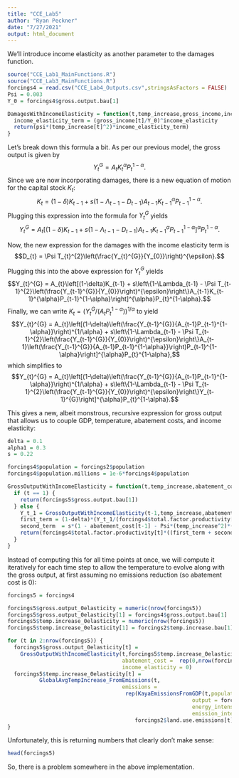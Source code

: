 ```yaml
---
title: "CCE_Lab5"
author: "Ryan Peckner"
date: "7/27/2021"
output: html_document
---
```


We'll introduce income elasticity as another parameter to the damages function.

```r

source("CCE_Lab1_MainFunctions.R")
source("CCE_Lab3_MainFunctions.R")
forcings4 = read.csv("CCE_Lab4_Outputs.csv",stringsAsFactors = FALSE)
Psi = 0.003
Y_0 = forcings4$gross.output.bau[1]

DamagesWithIncomeElasticity = function(t,temp_increase,gross_income,income_elasticity) {
  income_elasticity_term = (gross_income[t]/Y_0)^income_elasticity
  return(psi*(temp_increase[t]^2)*income_elasticity_term)
}


```

Let's break down this formula a bit. As per our previous model, the gross output is given by
$$Y_{t}^{G} = A_{t}K_{t}^{\alpha}P_{t}^{1-\alpha}.$$
Since we are now incorporating damages, there is a new equation of motion for the capital stock $K_{t}$:
$$K_{t} = (1-\delta)K_{t-1} + s(1-\Lambda_{t-1} - D_{t-1})A_{t-1}K_{t-1}^{\alpha}P_{t-1}^{1-\alpha}.$$
Plugging this expression into the formula for $Y_{t}^{G}$ yields
$$Y_{t}^{G} = A_{t}\left[(1-\delta)K_{t-1} + s(1-\Lambda_{t-1} - D_{t-1})A_{t-1}K_{t-1}^{\alpha}P_{t-1}^{1-\alpha}\right]^{\alpha}P_{t}^{1-\alpha}.$$

Now, the new expression for the damages with the income elasticity term is
$$D_{t} = \Psi T_{t}^{2}\left(\frac{Y_{t}^{G}}{Y_{0}}\right)^{\epsilon}.$$

Plugging this into the above expression for $Y_{t}^{G}$ yields 
$$Y_{t}^{G} = A_{t}\left[(1-\delta)K_{t-1} + s\left\{1-\Lambda_{t-1} - \Psi T_{t-1}^{2}\left(\frac{Y_{t-1}^{G}}{Y_{0}}\right)^{\epsilon}\right\}A_{t-1}K_{t-1}^{\alpha}P_{t-1}^{1-\alpha}\right]^{\alpha}P_{t}^{1-\alpha}.$$ 
Finally, we can write $K_{t} = (Y_{t}^{G}/(A_{t}P_{t}^{1-\alpha}))^{1/\alpha}$ to yield
$$Y_{t}^{G} = A_{t}\left[(1-\delta)\left(\frac{Y_{t-1}^{G}}{A_{t-1}P_{t-1}^{1-\alpha}}\right)^{1/\alpha} + s\left\{1-\Lambda_{t-1} - \Psi T_{t-1}^{2}\left(\frac{Y_{t-1}^{G}}{Y_{0}}\right)^{\epsilon}\right\}A_{t-1}\left(\frac{Y_{t-1}^{G}}{A_{t-1}P_{t-1}^{1-\alpha}}\right)P_{t-1}^{1-\alpha}\right]^{\alpha}P_{t}^{1-\alpha},$$
which simplifies to 
$$Y_{t}^{G} = A_{t}\left[(1-\delta)\left(\frac{Y_{t-1}^{G}}{A_{t-1}P_{t-1}^{1-\alpha}}\right)^{1/\alpha} + s\left\{1-\Lambda_{t-1} - \Psi T_{t-1}^{2}\left(\frac{Y_{t-1}^{G}}{Y_{0}}\right)^{\epsilon}\right\}Y_{t-1}^{G}\right]^{\alpha}P_{t}^{1-\alpha}.$$

This gives a new, albeit monstrous, recursive expression for gross output that allows us to couple GDP, temperature, abatement costs, and income elasticity:

```r

delta = 0.1
alpha1 = 0.3
s = 0.22

forcings4$population = forcings2$population
forcings4$population.millions = 1e-6*forcings4$population

GrossOutputWithIncomeElasticity = function(t,temp_increase,abatement_cost,income_elasticity) {
  if (t == 1) {
    return(forcings5$gross.output.bau[1])
  } else {
    Y_t_1 = GrossOutputWithIncomeElasticity(t-1,temp_increase,abatement_cost,income_elasticity)
    first_term = (1-delta)*(Y_t_1/(forcings4$total.factor.productivity[t-1]*(forcings4$population.millions[t-1]^(1-alpha1))))^(1/alpha1)
    second_term  = s*(1 - abatement_cost[t-1] - Psi*(temp_increase^2)*((Y_t_1/Y_0)^(income_elasticity)))*Y_t_1
    return(forcings4$total.factor.productivity[t]*((first_term + second_term)^(alpha1))*(forcings4$population.millions[t]^(1-alpha1)))
  }
}


```

Instead of computing this for all time points at once, we will compute it iteratively for each time step to allow the temperature to evolve along with the gross output, at first assuming no emissions reduction (so abatement cost is 0):

```r

forcings5 = forcings4

forcings5$gross.output_0elasticity = numeric(nrow(forcings5))
forcings5$gross.output_0elasticity[1] = forcings4$gross.output.bau[1]
forcings5$temp.increase_0elasticity = numeric(nrow(forcings5))
forcings5$temp.increase_0elasticity[1] = forcings2$temp.increase.bau[1]

for (t in 2:nrow(forcings5)) {
  forcings5$gross.output_0elasticity[t] = 
    GrossOutputWithIncomeElasticity(t,forcings5$temp.increase_0elasticity[t-1],
                                    abatement_cost =  rep(0,nrow(forcings5)),
                                    income_elasticity = 0)
  forcings5$temp.increase_0elasticity[t] = 
          GlobalAvgTempIncrease_FromEmissions(t,
                                    emissions = 
                                     rep(KayaEmissionsFromGDP(t,population = 1e-6*forcings2$population,
                                                          output = forcings5$gross.output_0elasticity,
                                                          energy_intensity = forcings2$energy.intensity,
                                                          emission_intensity = forcings2$carbon.intensity) +
                                        forcings2$land.use.emissions[t],nrow(forcings5)))
}


```
Unfortunately, this is returning numbers that clearly don't make sense:
```r

head(forcings5)

```

So, there is a problem somewhere in the above implementation.